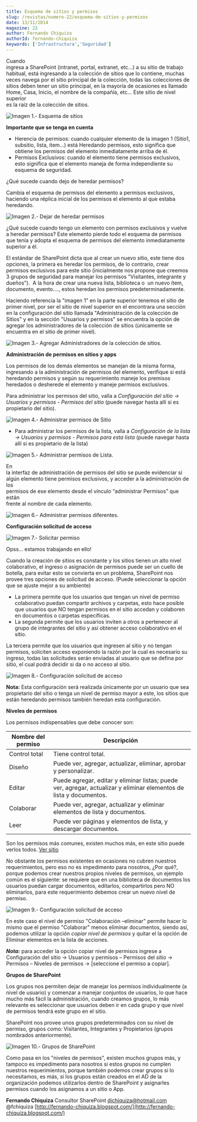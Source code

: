 ```yaml
---
title: Esquema de sitios y permisos
slug: /revistas/numero-22/esquema-de-sitios-y-permisos
date: 13/11/2014
magazine: 22
author: Fernando Chiquiza
authorId: fernando-chiquiza
keywords: ['Infrastructura','Seguridad']
---
```






​Cuando<br />ingresa a SharePoint (intranet, portal, extranet, etc…) a su sitio de trabajo<br />habitual, está ingresando a la colección de sitios que lo contiene, muchas<br />veces navega por el sitio principal de la colección, todas las colecciones de<br />sitios deben tener un sitio principal, en la mayoría de ocasiones es llamado<br />Home, Casa, Inicio, el nombre de la compañía, etc... Este sitio de nivel superior<br />es la raíz de la colección de sitios.

![Imagen 1.- Esquema de sitios](../../../images/numero22/esquema-de-sitios-y-permisos/image001.png)

**Importante que se tenga en cuenta**

- Herencia de permisos: cuando cualquier elemento de la imagen 1 (Sitio1, subsitio, lista, ítem…) está Heredando permisos, esto significa que obtiene los permisos del elemento inmediatamente arriba de él.
- Permisos Exclusivos: cuando el elemento tiene permisos exclusivos, esto significa que el elemento maneja de forma independiente su esquema de seguridad.


¿Qué sucede cuando dejo de heredar permisos?

Cambia el esquema de permisos del elemento a permisos exclusivos, haciendo una réplica inicial de los permisos el elemento al que estaba heredando.

![Imagen 2.- Dejar de heredar permisos](../../../images/numero22/esquema-de-sitios-y-permisos/image003.png)

¿Qué sucede cuando tengo un elemento con permisos exclusivos y vuelve a heredar permisos?
 Este elemento pierde todo el esquema de permisos que tenía y adopta el esquema de permisos del elemento inmediatamente superior a él.

El estándar de SharePoint dicta que al crear un nuevo sitio, este tiene dos opciones, la primera es heredar los permisos, de lo contrario, crear permisos exclusivos para este sitio (inicialmente nos propone que creemos 3 grupos de seguridad para manejar los permisos "Visitantes, integrante y dueños").  A la hora de crear una nueva lista, biblioteca o  un nuevo ítem, documento, evento…., estos heredan los permisos predeterminadamente.

Haciendo referencia la "imagen 1" en la parte superior tenemos el sitio de primer nivel, por ser el sitio de nivel superior en el encontrara una sección en la configuración del sitio llamada "Administración de la colección de Sitios" y en la sección "Usuarios y permisos" se encuentra la opción de agregar los administradores de la colección de sitios (únicamente se encuentra en el sitio de primer nivel).

![Imagen 3.- Agregar Administradores de la colección de sitios.](../../../images/numero22/esquema-de-sitios-y-permisos/image004.png)

**Administración de permisos en sitios y apps**

Los permisos de los demás elementos se manejan de la misma forma, ingresando a la administración de permisos del elemento, verifique si está heredando permisos y según su requerimiento maneje los premisos heredados o desherede el elemento y maneje permisos exclusivos.

Para administrar los permisos del sitio, valla a *Configuración del sitio -&gt; Usuarios y permisos - Permisos del sitio* (puede navegar hasta allí si es propietario del sitio).

![Imagen 4.- Administrar permisos de Sitio](../../../images/numero22/esquema-de-sitios-y-permisos/image005.png)

- Para administrar los permisos de la lista, valla a *Configuración de la lista -&gt; Usuarios y permisos - Permisos para esta lista* (puede navegar hasta allí si es propietario de la lista)


![Imagen 5.- Administrar permisos de Lista.](../../../images/numero22/esquema-de-sitios-y-permisos/image006.png)

En<br />la interfaz de administración de permisos del sitio se puede evidenciar si<br />algún elemento tiene permisos exclusivos, y acceder a la administración de los<br />permisos de ese elemento desde el vínculo “administrar Permisos” que están<br />frente al nombre de cada elemento.

![Imagen 6.- Administrar permisos diferentes.](../../../images/numero22/esquema-de-sitios-y-permisos/image007.png)

**Configuración solicitud de acceso**

![Imagen 7.- Solicitar permiso](../../../images/numero22/esquema-de-sitios-y-permisos/image009.png)

Opss… estamos trabajando en ello!

Cuando la creación de sitios es constante y los sitios tienen un alto nivel colaborativo, el ingreso o asignación de permisos puede ser un cuello de botella, para evitar esto se convierta en un problema, SharePoint nos provee tres opciones de solicitud de acceso. (Puede seleccionar la opción que se ajuste mejor a su ambiente)

- La primera permite que los usuarios que tengan un nivel de permiso colaborativo puedan compartir archivos y carpetas, esto hace posible que usuarios que NO tengan permisos en el sitio accedan y colaboren en documentos o carpetas específicas.
- La segunda permite que los usuarios inviten a otros a pertenecer al grupo de integrantes del sitio y así obtener acceso colaborativo en el sitio.


La tercera permite que los usuarios que ingresen al sitio y no tengan permisos, soliciten acceso exponiendo la razón por la cual es necesario su ingreso, todas las solicitudes serán enviadas al usuario que se defina por sitio, el cual podrá decidir si da o no acceso al sitio.

![Imagen 8.- Configuración solicitud de acceso](../../../images/numero22/esquema-de-sitios-y-permisos/image011.png)

**Nota:** Esta configuración será realizada únicamente por un usuario que sea propietario del sitio o tenga un nivel de permiso mayor a este, los sitios que están heredando permisos también heredan esta configuración.

**Niveles de permisos**

Los permisos indispensables que debe conocer son:


| **Nombre del permiso** | **Descripción** |
| --- | --- |
| Control total | Tiene control total. |
| Diseño | Puede ver, agregar, actualizar, eliminar, aprobar y personalizar. |
| Editar | Puede agregar, editar y eliminar listas; puede ver, agregar, actualizar y eliminar elementos de lista y documentos. |
| Colaborar | Puede ver, agregar, actualizar y eliminar elementos de lista y documentos. |
| Leer | Puede ver páginas y elementos de lista, y descargar documentos. |




Son los permisos más comunes, existen muchos más, en este sitio puede verlos todos. [Ver sitio](http://office.microsoft.com/es-es/sharepoint-server-help/informacion-sobre-los-niveles-de-permisos-HA102772313.aspx)

No obstante los permisos existentes en ocasiones no cubren nuestros requerimientos, pero eso no es impedimento para nosotros, ¿Por qué?, porque podemos crear nuestros propios niveles de permisos, un ejemplo común es el siguiente: se requiere que en una biblioteca de documentos los usuarios puedan cargar documentos, editarlos, compartirlos pero NO eliminarlos, para este requerimiento debemos crear un nuevo nivel de permiso.

![Imagen 9.- Configuración solicitud de acceso](../../../images/numero22/esquema-de-sitios-y-permisos/image013.png)

En este caso el nivel de permiso "Colaboración –eliminar" permite hacer lo mismo que el permiso "Colaborar" menos eliminar documentos, siendo así, podemos utilizar la opción *copiar nivel de permisos* y quitar el la opción de Eliminar elementos en la lista de acciones.

***Nota:*** para acceder la opción copiar nivel de permisos ingrese a Configuración del sitio -&gt; Usuarios y permisos – Permisos del sitio -&gt; Permisos – Niveles de permisos -&gt; [seleccione el permiso a copiar].

**Grupos de SharePoint**

Los grupos nos permiten dejar de manejar los permisos individualmente (a nivel de usuario) y comenzar a manejar conjuntos de usuarios, lo que hace mucho más fácil la administración, cuando creamos grupos, lo más relevante es seleccionar que usuarios deben ir en cada grupo y que nivel de permisos tendrá este grupo en el sitio.

SharePoint nos provee unos grupos predeterminados con su nivel de permiso, grupos como: Visitantes, Integrantes y Propietarios (grupos nombrados anteriormente).

![Imagen 10.- Grupos de SharePoint](../../../images/numero22/esquema-de-sitios-y-permisos/image015.png)

Como pasa en los "niveles de permisos", existen muchos grupos más, y tampoco es impedimento para nosotros si estos grupos no cumplen nuestros requerimientos, porque también podemos crear grupos si lo necesitamos, es más, si los grupos están creados en el AD de la organización podemos utilizarlos dentro de SharePoint y asignarles permisos cuando los asignamos a un sitio o App.



**Fernando Chiquiza**
 Consultor SharePoint
 [djchiquiza@hotmail.com](mailto:djchiquiza@hotmail.com) 
@fchiquiza
 [http://fernando-chiquiza.blogspot.com/](http://fernando-chiquiza.blogspot.com/)


